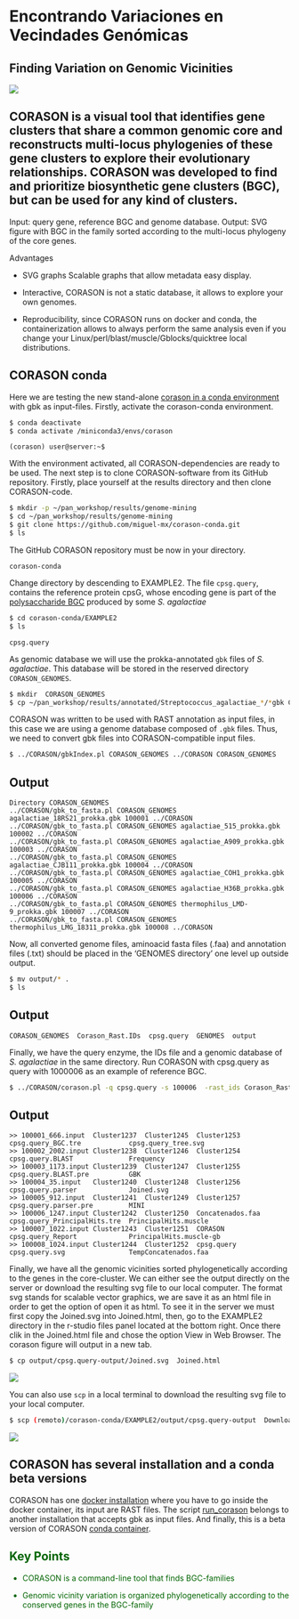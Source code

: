 # Encontrando Variaciones en Vecindades Genómicas 

## **Finding Variation on Genomic Vicinities**

![](https://carpentries-incubator.github.io/genome-mining/fig/corason.png)

## CORASON is a visual tool that identifies gene clusters that share a common genomic core and reconstructs multi-locus phylogenies of these gene clusters to explore their evolutionary relationships. CORASON was developed to find and prioritize biosynthetic gene clusters (BGC), but can be used for any kind of clusters.

Input: query gene, reference BGC and genome database. Output: SVG figure with BGC in the family sorted according to the multi-locus phylogeny of the core genes.

Advantages

-   SVG graphs Scalable graphs that allow metadata easy display.

-   Interactive, CORASON is not a static database, it allows to explore your own genomes.

-   Reproducibility, since CORASON runs on docker and conda, the containerization allows to always perform the same analysis even if you change your Linux/perl/blast/muscle/Gblocks/quicktree local distributions.

## **CORASON conda**

Here we are testing the new stand-alone [corason in a conda environment](https://github.com/miguel-mx/corason-conda) with gbk as input-files. Firstly, activate the corason-conda environment.

``` bash
$ conda deactivate 
$ conda activate /miniconda3/envs/corason  
```

::: callout-note
```         
(corason) user@server:~$
```
:::

With the environment activated, all CORASON-dependencies are ready to be used. The next step is to clone CORASON-software from its GitHub repository. Firstly, place yourself at the results directory and then clone CORASON-code.

``` bash
$ mkdir -p ~/pan_workshop/results/genome-mining 
$ cd ~/pan_workshop/results/genome-mining
$ git clone https://github.com/miguel-mx/corason-conda.git 
$ ls
```

The GitHub CORASON repository must be now in your directory.

::: callout-note
```         
corason-conda 
```
:::

Change directory by descending to EXAMPLE2. The file `cpsg.query`, contains the reference protein cpsG, whose encoding gene is part of the [polysaccharide BGC](https://mibig.secondarymetabolites.org/repository/BGC0000744/index.html#r1c1) produced by some *S. agalactiae*

``` bash
$ cd corason-conda/EXAMPLE2        
$ ls  
```

::: callout-note
```         
cpsg.query  
```
:::

As genomic database we will use the prokka-annotated `gbk` files of *S. agalactiae*. This database will be stored in the reserved directory `CORASON_GENOMES`.

``` bash
$ mkdir  CORASON_GENOMES  
$ cp ~/pan_workshop/results/annotated/Streptococcus_agalactiae_*/*gbk CORASON_GENOMES/  
```

CORASON was written to be used with RAST annotation as input files, in this case we are using a genome database composed of `.gbk` files. Thus, we need to convert gbk files into CORASON-compatible input files.

``` bash
$ ../CORASON/gbkIndex.pl CORASON_GENOMES ../CORASON CORASON_GENOMES 
```

::: callout-note
## Output

```         
Directory CORASON_GENOMES                                                                                                
../CORASON/gbk_to_fasta.pl CORASON_GENOMES agalactiae_18RS21_prokka.gbk 100001 ../CORASON                                 
../CORASON/gbk_to_fasta.pl CORASON_GENOMES agalactiae_515_prokka.gbk 100002 ../CORASON                                   
../CORASON/gbk_to_fasta.pl CORASON_GENOMES agalactiae_A909_prokka.gbk 100003 ../CORASON                             
../CORASON/gbk_to_fasta.pl CORASON_GENOMES agalactiae_CJB111_prokka.gbk 100004 ../CORASON                         
../CORASON/gbk_to_fasta.pl CORASON_GENOMES agalactiae_COH1_prokka.gbk 100005 ../CORASON                           
../CORASON/gbk_to_fasta.pl CORASON_GENOMES agalactiae_H36B_prokka.gbk 100006 ../CORASON                            
../CORASON/gbk_to_fasta.pl CORASON_GENOMES thermophilus_LMD-9_prokka.gbk 100007 ../CORASON                          
../CORASON/gbk_to_fasta.pl CORASON_GENOMES thermophilus_LMG_18311_prokka.gbk 100008 ../CORASON   
```
:::

Now, all converted genome files, aminoacid fasta files (.faa) and annotation files (.txt) should be placed in the ‘GENOMES directory’ one level up outside output.

``` bash
$ mv output/* . 
$ ls
```

::: callout-note
## Output

```         
CORASON_GENOMES  Corason_Rast.IDs  cpsg.query  GENOMES  output 
```
:::

Finally, we have the query enzyme, the IDs file and a genomic database of *S. agalactiae* in the same directory. Run CORASON with cpsg.query as query with 1000006 as an example of reference BGC.

``` bash
$ ../CORASON/corason.pl -q cpsg.query -s 100006  -rast_ids Corason_Rast.IDs
```

::: callout-note
## Output

```         
>> 100001_666.input  Cluster1237  Cluster1245  Cluster1253       cpsg.query_BGC.tre            cpsg.query_tree.svg        
>> 100002_2002.input Cluster1238  Cluster1246  Cluster1254       cpsg.query.BLAST              Frequency                  
>> 100003_1173.input Cluster1239  Cluster1247  Cluster1255       cpsg.query.BLAST.pre          GBK                        
>> 100004_35.input   Cluster1240  Cluster1248  Cluster1256       cpsg.query.parser             Joined.svg                 
>> 100005_912.input  Cluster1241  Cluster1249  Cluster1257       cpsg.query.parser.pre         MINI                       
>> 100006_1247.input Cluster1242  Cluster1250  Concatenados.faa  cpsg.query_PrincipalHits.tre  PrincipalHits.muscle       
>> 100007_1022.input Cluster1243  Cluster1251  CORASON           cpsg.query_Report             PrincipalHits.muscle-gb    
>> 100008_1024.input Cluster1244  Cluster1252  cpsg.query        cpsg.query.svg                TempConcatenados.faa 
```
:::

Finally, we have all the genomic vicinities sorted phylogenetically according to the genes in the core-cluster. We can either see the output directly on the server or download the resulting svg file to our local computer. The format svg stands for scalable vector graphics, we are save it as an html file in order to get the option of open it as html. To see it in the server we must first copy the Joined.svg into Joined.html, then, go to the EXAMPLE2 directory in the r-studio files panel located at the bottom right. Once there clik in the Joined.html file and chose the option View in Web Browser. The corason figure will output in a new tab.

``` bash
$ cp output/cpsg.query-output/Joined.svg  Joined.html
```

![](https://carpentries-incubator.github.io/genome-mining/fig/ViewOutput.jpg)

You can also use `scp` in a local terminal to download the resulting svg file to your local computer.

``` bash
$ scp (remoto)/corason-conda/EXAMPLE2/output/cpsg.query-output  Downloads/.
```

![](https://carpentries-incubator.github.io/genome-mining/fig/Joined.svg)

::: callout-note
## CORASON has several installation and a conda beta versions
:::

CORASON has one [docker installation](https://github.com/nselem/corason) where you have to go inside the docker container, its input are RAST files. The script [run_corason](https://bigscape-corason.secondarymetabolites.org/index.html) belongs to another installation that accepts gbk as input files. And finally, this is a beta version of CORASON [conda container](https://github.com/miguel-mx/corason-conda).

::: {.callout-note style="color:darkgreen"}
## Key Points

-   CORASON is a command-line tool that finds BGC-families

-   Genomic vicinity variation is organized phylogenetically according to the conserved genes in the BGC-family
:::
